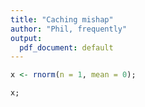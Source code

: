 ```yaml
---
title: "Caching mishap"
author: "Phil, frequently"
output:
  pdf_document: default
---
```


```r
x <- rnorm(n = 1, mean = 0);
```

```r
x;
```





